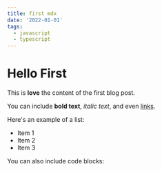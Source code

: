 ```yaml
---
title: first mdx
date: '2022-01-01'
tags:
  - javascript
  - typescript
---
```


# Hello First

This is **love** the content of the first blog post.

You can include **bold text**, _italic text_, and even [links](https://example.com).

Here's an example of a list:

- Item 1
- Item 2
- Item 3

You can also include code blocks:
